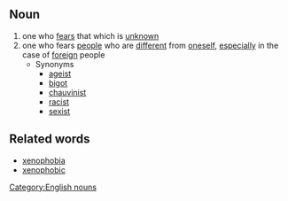 ==Noun==
# one who [[fear]]s that which is [[unknown]]
# one who fears [[people]] who are [[different]] from [[oneself]], [[especially]] in the case of [[foreign]] people
#* Synonyms
#** [[ageist]]
#** [[bigot]]
#** [[chauvinist]]
#** [[racist]]
#** [[sexist]]

==Related words==
* [[xenophobia]]
* [[xenophobic]]

[[Category:English nouns]]